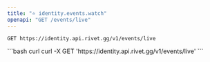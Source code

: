 ```yaml
---
title: "⭐️ identity.events.watch"
openapi: "GET /events/live"
---
```


```
GET https://identity.api.rivet.gg/v1/events/live
```


<RequestExample>
```bash curl
curl -X GET 'https://identity.api.rivet.gg/v1/events/live'
```
</RequestExample>
